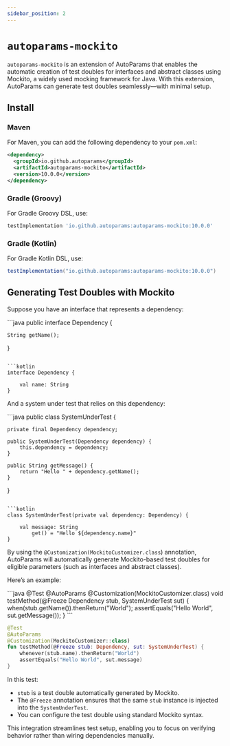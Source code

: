 ```yaml
---
sidebar_position: 2
---
```



# `autoparams-mockito`

`autoparams-mockito` is an extension of AutoParams that enables the automatic creation of test doubles for interfaces and abstract classes using Mockito, a widely used mocking framework for Java. With this extension, AutoParams can generate test doubles seamlessly—with minimal setup.

## Install

### Maven

For Maven, you can add the following dependency to your `pom.xml`:

```xml
<dependency>
  <groupId>io.github.autoparams</groupId>
  <artifactId>autoparams-mockito</artifactId>
  <version>10.0.0</version>
</dependency>
```

### Gradle (Groovy)

For Gradle Groovy DSL, use:

```gradle
testImplementation 'io.github.autoparams:autoparams-mockito:10.0.0'
```

### Gradle (Kotlin)

For Gradle Kotlin DSL, use:

```gradle
testImplementation("io.github.autoparams:autoparams-mockito:10.0.0")
```

## Generating Test Doubles with Mockito

Suppose you have an interface that represents a dependency:

<JavaKotlinCodeBlock>
```java
public interface Dependency {

    String getName();
}
```

```kotlin
interface Dependency {

    val name: String
}
```
</JavaKotlinCodeBlock>

And a system under test that relies on this dependency:

<JavaKotlinCodeBlock>
```java
public class SystemUnderTest {

    private final Dependency dependency;

    public SystemUnderTest(Dependency dependency) {
        this.dependency = dependency;
    }

    public String getMessage() {
        return "Hello " + dependency.getName();
    }
}
```

```kotlin
class SystemUnderTest(private val dependency: Dependency) {

    val message: String
        get() = "Hello ${dependency.name}"
}
```
</JavaKotlinCodeBlock>

By using the `@Customization(MockitoCustomizer.class`) annotation, AutoParams will automatically generate Mockito-based test doubles for eligible parameters (such as interfaces and abstract classes).

Here’s an example:

<JavaKotlinCodeBlock>
```java
@Test
@AutoParams
@Customization(MockitoCustomizer.class)
void testMethod(@Freeze Dependency stub, SystemUnderTest sut) {
    when(stub.getName()).thenReturn("World");
    assertEquals("Hello World", sut.getMessage());
}
```

```kotlin
@Test
@AutoParams
@Customization(MockitoCustomizer::class)
fun testMethod(@Freeze stub: Dependency, sut: SystemUnderTest) {
    whenever(stub.name).thenReturn("World")
    assertEquals("Hello World", sut.message)
}
```
</JavaKotlinCodeBlock>

In this test:

- `stub` is a test double automatically generated by Mockito.
- The `@Freeze` annotation ensures that the same `stub` instance is injected into the `SystemUnderTest`.
- You can configure the test double using standard Mockito syntax.

This integration streamlines test setup, enabling you to focus on verifying behavior rather than wiring dependencies manually.
